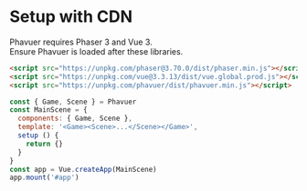 
<Meta title="Setup/CDN" />

# Setup with CDN

Phavuer requires Phaser 3 and Vue 3.  
Ensure Phavuer is loaded after these libraries.

```html
<script src="https://unpkg.com/phaser@3.70.0/dist/phaser.min.js"></script>
<script src="https://unpkg.com/vue@3.3.13/dist/vue.global.prod.js"></script>
<script src="https://unpkg.com/phavuer/dist/phavuer.min.js"></script>
```

```js
const { Game, Scene } = Phavuer
const MainScene = {
  components: { Game, Scene },
  template: '<Game><Scene>...</Scene></Game>',
  setup () {
    return {}
  }
}
const app = Vue.createApp(MainScene)
app.mount('#app')
```
